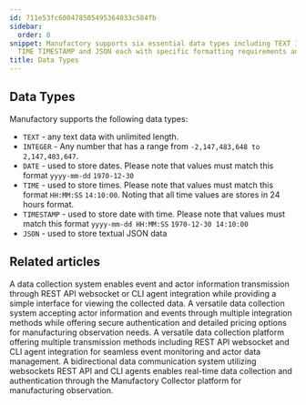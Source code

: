 ```yaml
---
id: 711e53fc600478505495364033c584fb
sidebar:
  order: 8
snippet: Manufactory supports six essential data types including TEXT INTEGER DATE
  TIME TIMESTAMP and JSON each with specific formatting requirements and storage capabilities.
title: Data Types
---
```


## Data Types

Manufactory supports the following data types:

- `TEXT` - any text data with unlimited length.
- `INTEGER` - Any number that has a range from `-2,147,483,648 to 2,147,483,647`.
- `DATE` - used to store dates. Please note that values must match this format `yyyy-mm-dd` `1970-12-30`
- `TIME` - used to store times. Please note that values must match this format `HH:MM:SS` `14:10:00`. Noting that all time values are stores in 24 hours format.
- `TIMESTAMP` - used to store date with time. Please note that values must match this format `yyyy-mm-dd HH:MM:SS` `1970-12-30 14:10:00`
- `JSON` - used to store textual JSON data


## Related articles
<CardGrid>
<LinkTitleCard header="<b>Manufactory > Collector</b>" href="/products/manufactory/collector/" > A data collection system enables event and actor information transmission through REST API websocket or CLI agent integration while providing a simple interface for viewing the collected data. </LinkTitleCard>
<LinkTitleCard header="<b>Collector > Collecting events via REST API</b>" href="/products/manufactory/collector/rest_api/" > A versatile data collection system accepting actor information and events through multiple integration methods while offering secure authentication and detailed pricing options for manufacturing observation needs. </LinkTitleCard>
<LinkTitleCard header="<b>Manufactory > Pricing for Manufactory</b>" href="/products/manufactory/pricing/" > A versatile data collection platform offering multiple transmission methods including REST API websocket and CLI agent integration for seamless event monitoring and actor data management. </LinkTitleCard>
<LinkTitleCard header="<b>Collector > Collecting Events via Websocket</b>" href="/products/manufactory/collector/websocket/" > A bidirectional data communication system utilizing websockets REST API and CLI agents enables real-time data collection and authentication through the Manufactory Collector platform for manufacturing observation. </LinkTitleCard>
</CardGrid>